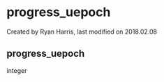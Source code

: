 
# progress_uepoch 

 Created by  Ryan Harris, last modified on 2018.02.08

## progress_uepoch

integer


